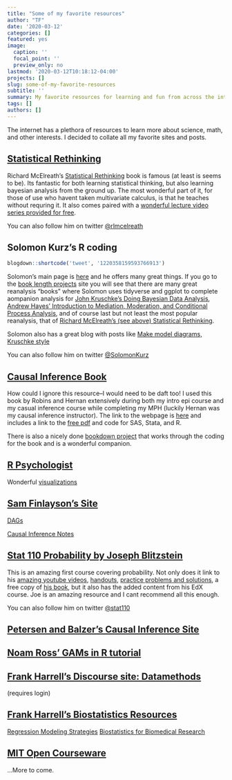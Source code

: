 ```yaml
---
title: "Some of my favorite resources"
author: "TF"
date: '2020-03-12'
categories: []
featured: yes
image:
  caption: ''
  focal_point: ''
  preview_only: no
lastmod: '2020-03-12T10:18:12-04:00'
projects: []
slug: some-of-my-favorite-resources
subtitle: ''
summary: My favorite resources for learning and fun from across the internet
tags: []
authors: []
---
```


The internet has a plethora of resources to learn more about science, math, and other interests. I decided to collate all my favorite sites and posts.


## [**Statistical Rethinking**](https://xcelab.net/rm/)

Richard McElreath's [Statistical Rethinking](https://www.crcpress.com/Statistical-Rethinking-A-Bayesian-Course-with-Examples-in-R-and-STAN/McElreath/p/book/9780367139919) book is famous (at least is seems to be). Its fantastic for both learning statistical thinking, but also learning bayesian analysis from the ground up. The most wonderful part of it, for those of use who havent taken multivariate calculus, is that he teaches without requring it. It also comes paired with a [wonderful lecture video series provided for free](https://www.youtube.com/channel/UCNJK6_DZvcMqNSzQdEkzvzA).

You can also follow him on twitter [$@$rlmcelreath](https://twitter.com/rlmcelreath)

## **Solomon Kurz's R coding**
```r
blogdown::shortcode('tweet', '1220358159593766913')
```

Solomon's main page is [here](https://solomonkurz.netlify.com/) and he offers many great things. If you go to the [book length projects](https://solomonkurz.netlify.com/bookdown/) site you will see that there are many great reanalysis "books" where Solomon uses tidyverse and ggplot to complete aompanion analysis for [John Kruschke's Doing Bayesian Data Analysis](https://bookdown.org/content/3686/), [Andrew Hayes' Introduction to Mediation, Moderation, and Conditional Process Analysis](https://bookdown.org/ajkurz/recoding_Hayes_2018/), and of course last but not least the most popular reanalysis, that of [Richard McElreath's (see above) Statistical Rethinking](https://bookdown.org/content/3890/).

Solomon also has a great blog with posts like [Make model diagrams, Kruschke style](https://solomonkurz.netlify.com/post/make-model-diagrams-kruschke-style/)

You can also follow him on twitter [$@$SolomonKurz](https://twitter.com/SolomonKurz)

## [**Causal Inference Book**](https://www.hsph.harvard.edu/miguel-hernan/causal-inference-book/)

How could I ignore this resource--I would need to be daft too! I used this book by Robins and Hernan  extensively during both my intro epi course and my casual inference course while completing my MPH (luckily Hernan was my causal inference instructor). The link to the webpage is [here](https://www.hsph.harvard.edu/miguel-hernan/causal-inference-book/) and includes a link to the [free pdf](https://cdn1.sph.harvard.edu/wp-content/uploads/sites/1268/2020/02/ci_hernanrobins_21feb20.pdf) and code for SAS, Stata, and R.

There is also a nicely done [bookdown project](https://causalinferencebookr.netlify.com/) that works through the coding for the book and is a wonderful companion.

## [**R Psychologist**](https://rpsychologist.com/)

Wonderful [visualizations](https://rpsychologist.com/tag/visualization)

## [**Sam Finlayson's Site**](https://sgfin.github.io/)

[DAGs](https://sgfin.github.io/2019/06/19/Causal-Inference-Book-All-DAGs/)

[Causal Inference Notes](https://sgfin.github.io/2019/06/19/Causal-Inference-Book-Glossary-and-Notes/)

## [**Stat 110 Probability by Joseph Blitzstein**](https://projects.iq.harvard.edu/stat110)
This is an amazing first course covering probability. Not only does it link to his [amazing youtube videos](https://www.youtube.com/playlist?list=PL2SOU6wwxB0uwwH80KTQ6ht66KWxbzTIo), [handouts](https://projects.iq.harvard.edu/stat110/handouts), [practice problems and solutions](https://projects.iq.harvard.edu/stat110/strategic-practice-problems), a free copy of [his book](http://probabilitybook.net/), but it also has the added content from his EdX course. Joe is an amazing resource and I cant recommend all this enough.

You can also follow him on twitter
[$@$stat110](https://twitter.com/stat110)

## [**Petersen and Balzer's Causal Inference Site**](https://www.ucbbiostat.com/)

## [**Noam Ross' GAMs in R tutorial**](https://noamross.github.io/gams-in-r-course/)

## [**Frank Harrell's Discourse site: Datamethods**](https://discourse.datamethods.org/)
(requires login)

## [**Frank Harrell's Biostatistics Resources**](https://www.fharrell.com/)

[Regression Modeling Strategies](http://hbiostat.org/doc/rms.pdf)
[Biostatistics for Biomedical Research](http://hbiostat.org/doc/bbr.pdf)

## [**MIT Open Courseware**](https://ocw.mit.edu/index.htm)

...More to come.